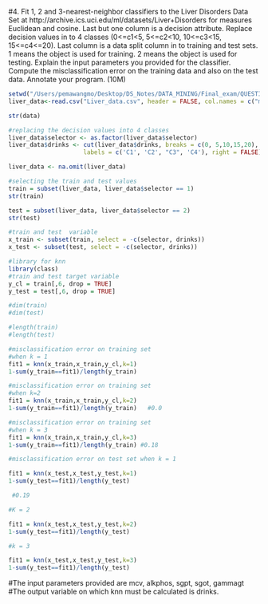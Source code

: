 #4.	Fit 1, 2 and 3-nearest-neighbor classifiers to the Liver Disorders Data Set at  http://archive.ics.uci.edu/ml/datasets/Liver+Disorders for measures Euclidean and cosine.                     Last but one column is a decision attribute. Replace decision values in to 4 classes (0<=c1<5, 5<=c2<10, 10<=c3<15, 15<=c4<=20). Last column is a data split column in to training and test sets. 1 means the object is used for training. 2 means the object is used for testing. Explain the input parameters you provided for the classifier.  Compute the misclassification error on the training data and also on the test data. Annotate your program. (10M) 

```r
setwd("/Users/pemawangmo/Desktop/DS_Notes/DATA_MINING/Final_exam/QUESTION4")
liver_data<-read.csv("Liver_data.csv", header = FALSE, col.names = c("mcv", "alkphos", "sgpt", "sgot", "gammagt", "drinks","selector"))

str(data)
```
```r
#replacing the decision values into 4 classes
liver_data$selector <- as.factor(liver_data$selector)
liver_data$drinks <- cut(liver_data$drinks, breaks = c(0, 5,10,15,20), 
                     labels = c('C1', 'C2', "C3", 'C4'), right = FALSE)


```
```r
liver_data <- na.omit(liver_data)

```
```r
#selecting the train and test values 
train = subset(liver_data, liver_data$selector == 1)
str(train)

test = subset(liver_data, liver_data$selector == 2)
str(test)

```

```r
#train and test  variable
x_train <- subset(train, select = -c(selector, drinks))
x_test <- subset(test, select = -c(selector, drinks))
```

```r
#library for knn
library(class)
#train and test target variable
y_cl = train[,6, drop = TRUE]
y_test = test[,6, drop = TRUE]

#dim(train)
#dim(test)

#length(train)
#length(test)

```

```r
#misclassification error on training set
#when k = 1
fit1 = knn(x_train,x_train,y_cl,k=1)  
1-sum(y_train==fit1)/length(y_train)
```

```r
#misclassification error on training set
#when k=2
fit1 = knn(x_train,x_train,y_cl,k=2)  
1-sum(y_train==fit1)/length(y_train)   #0.0
```


```r
#misclassification error on training set
#when k = 3
fit1 = knn(x_train,x_train,y_cl,k=3)
1-sum(y_train==fit1)/length(y_train) #0.18
```
```r
#misclassification error on test set when k = 1

fit1 = knn(x_test,x_test,y_test,k=1)  
1-sum(y_test==fit1)/length(y_test)

 #0.19


```
```r
#K = 2

fit1 = knn(x_test,x_test,y_test,k=2)
1-sum(y_test==fit1)/length(y_test)  
```
```r
#k = 3

fit1 = knn(x_test,x_test,y_test,k=3)
1-sum(y_test==fit1)/length(y_test) 
```


#The input parameters provided are mcv, alkphos, sgpt, sgot, gammagt
#The output variable on which knn must be calculated is drinks.